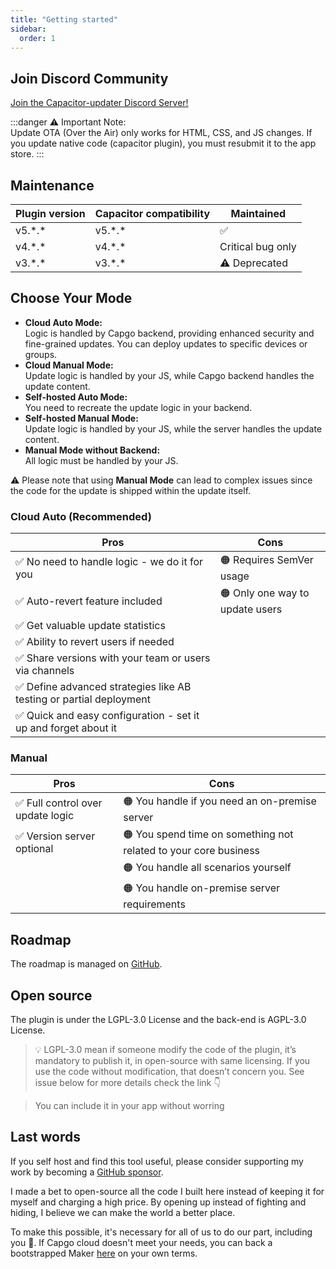 ```yaml
---
title: "Getting started"
sidebar:
  order: 1
---
```



## Join Discord Community

[Join the Capacitor-updater Discord Server!](https://discord.gg/VnYRvBfgA6)

:::danger
⚠️ Important Note: \
Update OTA (Over the Air) only works for HTML, CSS, and JS changes. If you update native code (capacitor plugin), you must resubmit it to the app store.
:::

## Maintenance

| Plugin version | Capacitor compatibility | Maintained        |
| -------------- | ----------------------- | ----------------- |
| v5.\*.\*       | v5.\*.\*                | ✅                 |
| v4.\*.\*       | v4.\*.\*                | Critical bug only |
| v3.\*.\*       | v3.\*.\*                | ⚠️ Deprecated     |

## Choose Your Mode

- **Cloud Auto Mode:**  <br/> Logic is handled by Capgo backend, providing enhanced security and fine-grained updates. You can deploy updates to specific devices or groups.
- **Cloud Manual Mode:**  <br/> Update logic is handled by your JS, while Capgo backend handles the update content.
- **Self-hosted Auto Mode:**  <br/> You need to recreate the update logic in your backend.
- **Self-hosted Manual Mode:**  <br/> Update logic is handled by your JS, while the server handles the update content.
- **Manual Mode without Backend:**  <br/> All logic must be handled by your JS.


⚠️ Please note that using **Manual Mode** can lead to complex issues since the code for the update is shipped within the update itself.

### Cloud Auto (Recommended)

| Pros                                                                | Cons                                 |
| ------------------------------------------------------------------- | ------------------------------------ |
| ✅ No need to handle logic - we do it for you                       | 🟠 Requires SemVer usage              |
| ✅ Auto-revert feature included                                     | 🟠 Only one way to update users      |
| ✅ Get valuable update statistics                                   |                                      |
| ✅ Ability to revert users if needed                                |                                      |
| ✅ Share versions with your team or users via channels              |                                      |
| ✅ Define advanced strategies like AB testing or partial deployment |                                      |
| ✅ Quick and easy configuration - set it up and forget about it     |                                      |

<LinkCard
	title="Auto Update"
	href="/docs/plugin/auto-update/"
/>

### Manual

| Pros                             | Cons                                                             |
| -------------------------------- | ---------------------------------------------------------------- |
| ✅ Full control over update logic | 🟠 You handle if you need an on-premise server                   |
| ✅ Version server optional        | 🟠 You spend time on something not related to your core business |
|                                  | 🟠 You handle all scenarios yourself                             |
|                                  | 🟠 You handle on-premise server requirements                     |

<LinkCard
	title="Manual Mode"
	href="/docs/plugin/manual-mode/"
/>

## Roadmap

The roadmap is managed on [GitHub](https://github.com/orgs/Cap-go/projects/1).

## Open source

The plugin is under the LGPL-3.0 License and the back-end is AGPL-3.0 License.

> 💡 LGPL-3.0 mean if someone modify the code of the plugin, it’s mandatory to publish it, in open-source with same licensing. If you use the code without modification, that doesn’t concern you. See issue below for more details check the link 👇

<LinkCard
	title="Licensing?"
	href="https://github.com/Cap-go/capacitor-updater/issues/7"
/>

> You can include it in your app without worring

## Last words

If you self host and find this tool useful, please consider supporting my work by becoming a [GitHub sponsor](https://github.com/sponsors/riderx).

I made a bet to open-source all the code I built here instead of keeping it for myself and charging a high price. By opening up instead of fighting and hiding, I believe we can make the world a better place.

To make this possible, it's necessary for all of us to do our part, including you 🥹. If Capgo cloud doesn't meet your needs, you can back a bootstrapped Maker [here](https://github.com/sponsors/riderx) on your own terms.
